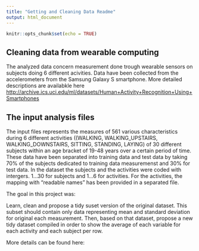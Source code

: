 ```yaml
---
title: "Getting and Cleaning Data Readme"
output: html_document
---
```


```r
knitr::opts_chunk$set(echo = TRUE)
```

## Cleaning data from wearable computing

The analyzed data concern measurement done trough wearable sensors on subjects doing 6 different acivities. Data have been collected from the accelerometers from the Samsung Galaxy S smartphone. More detailed descriptions are availabkle here <http://archive.ics.uci.edu/ml/datasets/Human+Activity+Recognition+Using+Smartphones>


## The input analysis files 

The input files represents the measures of 561 various characteristics during 6 different activities ((WALKING, WALKING_UPSTAIRS, WALKING_DOWNSTAIRS, SITTING, STANDING, LAYING) of 30 different subjects within an age bracket of 19-48 years over a certain period of time. These data have been separated into training data and test data by taking 70% of the subjects dedicated to training data measuremenst and 30% for test data. In the dataset the subjects and the activities were coded with intergers. 1...30 for subjects and 1...6 for activities. For the activities, the mapping with "readable names" has been provided in a separated file.

The goal in this project was:

Learn, clean and propose a tidy suset version of the original dataset. This subset should contain only data representing mean and standard deviation for original each measurement. Then, based on that dataset, propose a new tidy dataset compiled in order to show the average of each variable for each activity and each subject per row.

More details can be found here:



